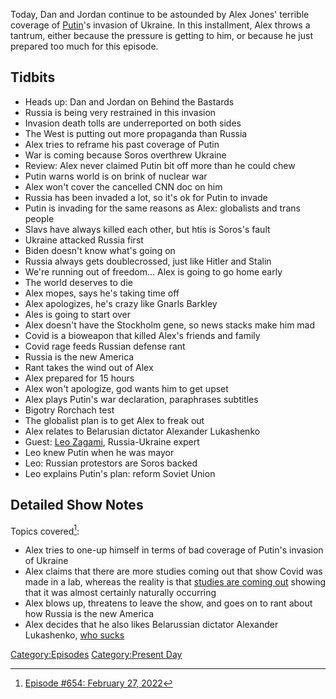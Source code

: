{{DEFAULTSORT:
    #_EPISODE_0654:February 27, 2022
}}{{Episode
    | title           = February 27, 2022
    | caption         = Listen to this episode on [https://knowledgefight.libsyn.com/654-february-27-2022 Libsyn] [https://open.spotify.com/episode/4lO3CzzH8uxpviFDUhkGyN Spotify], Read the [[Transcript/654: February 27, 2022|Unofficial Transcript]], View discussion on [https://reddit.com/t4son2 Reddit]
    | episodeNumber   = 654
    | length          = 01:30:56
    | airDate         = March 2, 2022
    | coverageDate    = February 27, 2022
    | episodeType     = [[:Category:Present Day|Present Day]]
    | appearance      = [[Vladimir Putin]], [[George Soros]], [[Alexander Lukashenko]], [[Leo Zagami]]
    | previousEpisode = [[653: February 25, 2022]]
    | nextEpisode     = [[655: July 18, 2003]]
}}

{{Stub}}

Today, Dan and Jordan continue to be astounded by Alex Jones' terrible coverage of [[Vladimir Putin|Putin]]'s invasion of Ukraine.  In this installment, Alex throws a tantrum, either because the pressure is getting to him, or because he just prepared too much for this episode.

==Tidbits==

*Heads up: Dan and Jordan on Behind the Bastards
*Russia is being very restrained in this invasion
*Invasion death tolls are underreported on both sides
*The West is putting out more propaganda than Russia
*Alex tries to reframe his past coverage of Putin
*War is coming because Soros overthrew Ukraine
*Review: Alex never claimed Putin bit off more than he could chew
*Putin warns world is on brink of nuclear war
*Alex won't cover the cancelled CNN doc on him
*Russia has been invaded a lot, so it's ok for Putin to invade
*Putin is invading for the same reasons as Alex: globalists and trans people
*Slavs have always killed each other, but htis is Soros's fault
*Ukraine attacked Russia first
*Biden doesn't know what's going on
*Russia always gets doublecrossed, just like Hitler and Stalin
*We're running out of freedom... Alex is going to go home early
*The world deserves to die
*Alex mopes, says he's taking time off
*Alex apologizes, he's crazy like Gnarls Barkley
*Ales is going to start over
*Alex doesn't have the Stockholm gene, so news stacks make him mad
*Covid is a bioweapon that killed Alex's friends and family
*Covid rage feeds Russian defense rant
*Russia is the new America
*Rant takes the wind out of Alex
*Alex prepared for 15 hours
*Alex won't apologize, god wants him to get upset
*Alex plays Putin's war declaration, paraphrases subtitles
*Bigotry Rorchach test
*The globalist plan is to get Alex to freak out
*Alex relates to Belarusian dictator Alexander Lukashenko
*Guest: [[Leo Zagami]], Russia-Ukraine expert
*Leo knew Putin when he was mayor
*Leo: Russian protestors are Soros backed
*Leo explains Putin's plan: reform Soviet Union

==Detailed Show Notes==

Topics covered<ref>[https://knowledgefight.com/research/2022/3/1/episode-654-february-27-2022 Episode #654: February 27, 2022]</ref>:

*Alex tries to one-up himself in terms of bad coverage of Putin's invasion of Ukraine
*Alex claims that there are more studies coming out that show Covid was made in a lab, whereas the reality is that [https://www.biospace.com/article/new-studies-support-wuhan-wet-market-as-origin-of-covid-19/ studies are coming out] showing that it was almost certainly naturally occurring
*Alex blows up, threatens to leave the show, and goes on to rant about how Russia is the new America
*Alex decides that he also likes Belarussian dictator Alexander Lukashenko, [https://www.hrw.org/world-report/2022/country-chapters/belarus who sucks]

[[Category:Episodes]]
[[Category:Present Day]]
